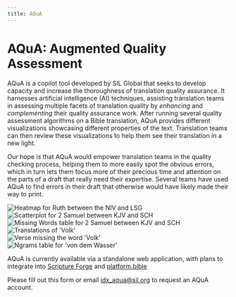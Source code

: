 ```yaml
---
title: AQuA
---
```



# AQuA: Augmented Quality Assessment

<div style={{ display: 'flex', justifyContent: 'center', paddingBottom: '30px', paddingTop: '40px' }}>
  <ReactPlayer controls url='https://youtu.be/6MIDtmwJfZM?si=pNqMSr4ozVVKo8Eh' />
</div>

AQuA is a copilot tool developed by SIL Global that seeks to develop capacity and increase the thoroughness 
of translation quality assurance. 
It harnesses artificial intelligence (AI) techniques, assisting translation teams in assessing multiple facets 
of translation quality by *enhancing* and *complementing* their quality assurance work. 
After running several quality assessment algorithms on a Bible translation, AQuA provides different visualizations 
showcasing different properties of the text. Translation teams can then review these visualizations to help them see 
their translation in a new light.

Our hope is that AQuA would empower translation teams in the quality checking process, 
helping them to more easily spot the obvious errors, which in turn lets them focus more of their precious time 
and attention on the parts of a draft that really need their expertise. Several teams have used AQuA to find errors
in their draft that otherwise would have likely made their way to print.

<div style={{ textAlign: 'center', marginBottom: '30px' }}>
  <img src="/img/niv-lsg-rut-heatmap.png" alt="Heatmap for Ruth between the NIV and LSG" style={{ maxWidth: '600px', height: 'auto' }} />
</div>

<div style={{ textAlign: 'center', marginBottom: '30px' }}>
  <img src="/img/kjv-sch-2sa-scatter.png" alt="Scatterplot for 2 Samuel between KJV and SCH" style={{ maxWidth: '600px', height: 'auto' }} />
</div>

<div style={{ textAlign: 'center', marginBottom: '30px' }}>
  <img src="/img/kjv-sch-2sa-mw.png" alt="Missing Words table for 2 Samuel between KJV and SCH" style={{ maxWidth: '600px', height: 'auto' }} />
</div>

<div style={{ textAlign: 'center', marginBottom: '30px' }}>
  <img src="/img/volk-piechart.png" alt="Translations of 'Volk'" style={{ maxWidth: '600px', height: 'auto' }} />
</div>

<div style={{ textAlign: 'center', marginBottom: '30px' }}>
  <img src="/img/volk-mw.png" alt="Verse missing the word 'Volk'" style={{ maxWidth: '600px', height: 'auto' }} />
</div>

<div style={{ textAlign: 'center', marginBottom: '30px' }}>
  <img src="/img/von-dem-wasser-ngrams.png" alt="Ngrams table for 'von dem Wasser'" style={{ maxWidth: '400px', height: 'auto' }} />
</div>

<p>
  AQuA is currently available via a standalone web application, with plans to integrate into 
  <a href="/projects/scriptureforge" target="_blank"> Scripture Forge</a> and 
  <a href="https://platform.paratext.org/" target="_blank"> platform.bible</a>
</p>

<p>
  Please fill out this form or email <a href="mailto:idx_aqua@sil.org">idx_aqua@sil.org</a> to request an AQuA account.
</p>

<AQuASignUpPage />



